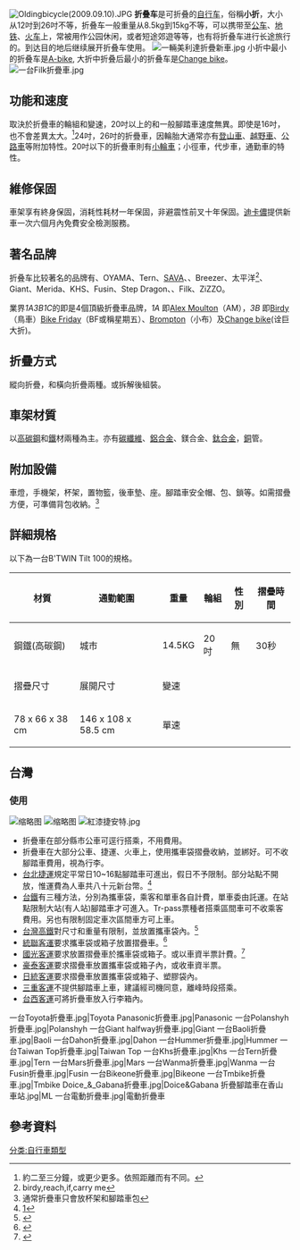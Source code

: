 {{多個問題|
{{Expand English|Folding bicycle}}
{{wwv|area=臺灣}}
}}
[[File:Oldingbicycle(2009.09.10).JPG|thumb]]
'''折叠车'''是可折叠的[[自行车|自行车]]，俗稱'''小折'''，大小从12吋到26吋不等，折叠车一般重量从8.5kg到15kg不等，可以携带至[[公车|公车]]、[[地铁|地铁]]、[[火车|火车]]上，常被用作公园休闲，或者短途郊遊等等，也有将折叠车进行长途旅行的。到达目的地后继续展开折叠车使用。
[[File:一輛美利達折疊新車.jpg|thumb]]
小折中最小的折叠车是[[A-bike|A-bike]], 大折中折叠后最小的折叠车是[[Change_bike|Change bike]]。
[[File:一台Filk折疊車.jpg|thumb]]
==功能和速度==
取決於折疊車的輪組和變速，20吋以上的和一般腳踏車速度無異。即使是16吋，也不會差異太大。<ref>約二至三分鐘，或更少更多。依照距離而有不同。</ref>24吋，26吋的折疊車，因輪胎大通常亦有[[登山車|登山車]]、[[越野車|越野車]]、[[公路車|公路車]]等附加特性。20吋以下的折疊車則有[[小輪車|小輪車]]；小徑車，代步車，通勤車的特性。

==維修保固==
車架享有終身保固，消耗性耗材一年保固，非避震性前叉十年保固。[[迪卡儂|迪卡儂]]提供新車一次六個月內免費安全檢測服務。

==著名品牌==
折叠车比较著名的品牌有{{link-en|大行 (自行车公司)|Dahon|DAHON}}、OYAMA、Tern、[[SAVA|SAVA]]、{{link-en|速立達|Strida|STRiDA}}、Breezer、太平洋<ref>birdy,reach,if,carry me</ref>、Giant、Merida、KHS、Fusin、Step Dragon、{{link-en|蒙特奇|Montague Bikes|MONTAGUE}}、Filk、ZiZZO。

業界''1A3B1C''的即是4個頂級折疊車品牌，''1A'' 即[[Alex_Moulton|Alex Moulton]]（AM），''3B'' 即[[Birdy|Birdy]]（鳥車）[[Bike_Friday|Bike Friday]]（BF或稱星期五）、[[Brompton|Brompton]]（小布）及[[Change_bike|Change bike]](诠巨大折)。

==折疊方式==
縱向折疊，和橫向折疊兩種。或拆解後組裝。

==車架材質==
以[[高碳鋼|高碳鋼]]和[[鐵|鐵]]材兩種為主。亦有[[碳纖維|碳纖維]]、[[鋁合金|鋁合金]]、鎂合金、[[鈦合金|鈦合金]]，[[銅|銅]]管。
==附加設備==
車燈，手機架，杯架，置物籃，後車墊、座。腳踏車安全帽、包、鎖等。如需摺疊方便，可準備背包收納。<ref>通常折疊車只會放杯架和腳踏車包</ref>
==詳細規格==
以下為一台B'TWIN Tilt 100的規格。
{| class="wikitable"
|+ 
|-
! 材質 !! 通勤範圍 !! 重量 !! 輪組 !! 性別 !!摺疊時間 
|-
| 鋼鐵(高碳鋼) || 城市 || 14.5KG || 20吋 || 無 ||30秒 
|-
! 摺疊尺寸!!展開尺寸!!變速
|-
| 78 x 66 x 38 cm ||146 x 108 x 58.5 cm || 單速
|}

==台灣==
===使用===
[[File:一台折疊車.jpg|缩略图]]
[[File:一台Giant折疊車.jpg|缩略图]]
[[File:紅漆捷安特.jpg|thumb]]
*折疊車在部分縣市公車可逕行搭乘，不用費用。
*折疊車在大部分公車、捷運、火車上，使用攜車袋摺疊收納，並綁好。可不收腳踏車費用，視為行李。
*[[台北捷運|台北捷運]]規定平常日10~16點腳踏車可進出，假日不予限制。部分站點不開放，惟運費為人車共八十元新台幣。<ref>[https://www.metro.taipei/News_Content.aspx?n=566DA580861CEE77&sms=87415A8B9CE81B16&s=8A249861D8104E6A]</ref>
*[[台鐵|台鐵]]有三種方法，分別為攜車袋，乘客和單車各自計費，單車委由託運。在站點限制大站(有人站)腳踏車才可進入。Tr-pass票種者搭乘區間車可不收乘客費用。另也有限制固定車次區間車方可上車。
*[[台灣高鐵|台灣高鐵]]對尺寸和重量有限制，並放置攜車袋內。<ref>{{Cite web |url=https://www.facebook.com/notes/%E6%9E%97%E5%8C%97%E6%84%9B%E9%A8%8E%E5%9C%98/%E9%AB%98%E9%90%B5%E6%94%9C%E5%B8%B6%E8%87%AA%E8%A1%8C%E8%BB%8A%E9%9C%80%E7%9F%A5/512078852163352/ |title=存档副本 |access-date=2021-04-13 |archive-date=2021-04-14 |archive-url=https://web.archive.org/web/20210414234409/https://www.facebook.com/notes/%E6%9E%97%E5%8C%97%E6%84%9B%E9%A8%8E%E5%9C%98/%E9%AB%98%E9%90%B5%E6%94%9C%E5%B8%B6%E8%87%AA%E8%A1%8C%E8%BB%8A%E9%9C%80%E7%9F%A5/512078852163352/ |dead-url=no }}</ref>
*[[統聯客運|統聯客運]]要求攜車袋或箱子放置摺疊車。<ref>{{Cite web |url=http://220-128-187-2.hinet-ip.hinet.net/html/service/faq_show.php?ix=3&page=1 |title=關於攜帶自行車上車之相關規定 |access-date=2021-04-13 |archive-date=2021-04-14 |archive-url=https://web.archive.org/web/20210414062825/http://220-128-187-2.hinet-ip.hinet.net/html/service/faq_show.php?ix=3&page=1 |dead-url=no }}</ref>
*[[國光客運|國光客運]]要求放置摺疊車於攜車袋或箱子。或以車資半票計費。<ref>{{Cite web |url=https://taiwanbike.taiwan.net.tw/TransferInfo/PeopleBike |title=存档副本 |access-date=2021-04-15 |archive-date=2021-02-25 |archive-url=https://web.archive.org/web/20210225013737/https://taiwanbike.taiwan.net.tw/TransferInfo/PeopleBike |dead-url=no }}</ref>
*[[豪泰客運|豪泰客運]]要求摺疊車放置攜車袋或箱子內，或收車資半票。
*[[日統客運|日統客運]]要求摺疊車放置攜車袋或箱子、塑膠袋內。
*[[三重客運|三重客運]]不提供腳踏車上車，建議經司機同意，離峰時段搭乘。
*[[台西客運|台西客運]]可將折疊車放入行李箱內。
<gallery>
一台Toyota折疊車.jpg|Toyota
Panasonic折疊車.jpg|Panasonic
一台Polanshyh折疊車.jpg|Polanshyh
一台Giant halfway折疊車.jpg|Giant
一台Baoli折疊車.jpg|Baoli
一台Dahon折疊車.jpg|Dahon
一台Hummer折疊車.jpg|Hummer
一台Taiwan Top折疊車.jpg|Taiwan Top
一台Khs折疊車.jpg|Khs
一台Tern折疊車.jpg|Tern
一台Mars折疊車.jpg|Mars
一台Wanma折疊車.jpg|Wanma
一台Fusin折疊車.jpg|Fusin
一台Bikeone折疊車.jpg|Bikeone
一台Tmbike折疊車.jpg|Tmbike
Doice_&_Gabana折疊車.jpg|Doice&Gabana
折疊腳踏車在香山車站.jpg|ML
一台電動折疊車.jpg|電動折疊車
</gallery>

==參考資料==
{{reflist}}

[[分类:自行車類型|分类:自行車類型]]